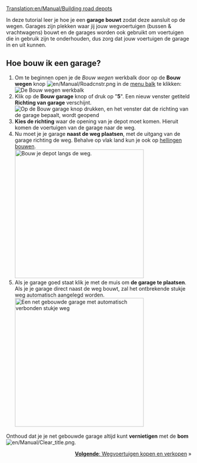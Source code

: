 [[Translation:en/Manual/Building road depots]]
{{nl/Manual/Tutorial}}

In deze tutorial leer je hoe je een '''garage bouwt''' zodat deze aansluit op de wegen.
Garages zijn plekken waar jij jouw wegvoertuigen (bussen & vrachtwagens) bouwt en de garages worden ook gebruikt om voertuigen die in gebruik zijn te onderhouden, dus zorg dat jouw voertuigen de garage in en uit kunnen. 
== Hoe bouw ik een garage? ==
# Om te beginnen open je de ''Bouw wegen'' werkbalk door op de '''Bouw wegen''' knop [[File:en/Manual/Roadcnstr.png]] in de [[nl/Manual/Spelinterface#de-menubalk|menu balk]] te klikken:<br/>[[File:nl/Manual/Road construction.png|none|frame|De ''Bouw wegen'' werkbalk]]
# Klik op de '''Bouw garage''' knop of druk op "'''5'''". Een nieuw venster getiteld '''Richting van garage''' verschijnt.<br/>[[File:nl/Manual/Bouwwegdepot 1.png|none|frame|Op de Bouw garage knop drukken, en het venster dat de richting van de garage bepaalt, wordt geopend]]
# '''Kies de richting''' waar de opening van je depot moet komen. Hieruit komen de voertuigen van de garage naar de weg.
# Nu moet je je garage '''naast de weg plaatsen''', met de uitgang van de garage richting de weg. Behalve op vlak land kun je ook op [[nl/Archive/Manual/Settings/Bouwen op hellingen|hellingen bouwen]].<br/>[[File:nl/Manual/Bouwwegdepot 2.png|none|thumb|350px|Bouw je depot langs de weg.]]
# Als je garage goed staat klik je met de muis om '''de garage te plaatsen'''. Als je je garage direct naast de weg bouwt, zal het ontbrekende stukje weg automatisch aangelegd worden.<br/>[[File:nl/Manual/Bouwwegdepot 3.png|none|thumb|350px|Een net gebouwde garage met automatisch verbonden stukje weg]]

Onthoud dat je je net gebouwde garage altijd kunt '''vernietigen''' met de '''bom''' [[File:en/Manual/Clear title.png]].

<span style="float: right">[[nl/Manual/Wegvoertuigen kopen en verkopen|'''Volgende''': Wegvoertuigen kopen en verkopen]] &raquo;</span>